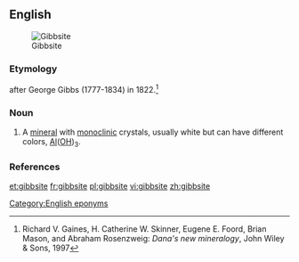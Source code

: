 ==English==
[[Image:Gibbsite Aluminum hydroxide Minas Gerais, Brazil 2998.jpg|thumb|Gibbsite]]

===Etymology===
{{suffix|Gibbs|ite}} after George Gibbs (1777-1834) in 1822.<ref>Richard V. Gaines, H. Catherine W. Skinner, Eugene E. Foord, Brian Mason, and Abraham Rosenzweig: ''Dana's new mineralogy'', John Wiley & Sons, 1997</ref>

===Noun===
{{en-noun|-}}

# {{context|mineral|lang=en}} A [[mineral]] with [[monoclinic]] crystals, usually white but can have different colors, [[aluminum|Al]]([[oxygen|O]][[hydrogen|H]])<sub>3</sub>.

===References===
<references/>

[[Category:English eponyms]]

[[et:gibbsite]]
[[fr:gibbsite]]
[[pl:gibbsite]]
[[vi:gibbsite]]
[[zh:gibbsite]]